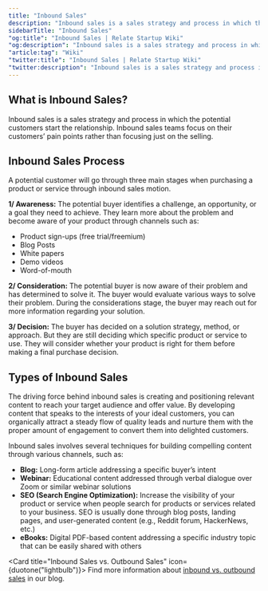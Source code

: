 ```yaml
---
title: "Inbound Sales"
description: "Inbound sales is a sales strategy and process in which the potential customers start the relationship. Inbound sales teams focus on their customers’ pain points rather than focusing just on the selling."
sidebarTitle: "Inbound Sales"
"og:title": "Inbound Sales | Relate Startup Wiki"
"og:description": "Inbound sales is a sales strategy and process in which the potential customers start the relationship. Inbound sales teams focus on their customers’ pain points rather than focusing just on the selling."
"article:tag": "Wiki"
"twitter:title": "Inbound Sales | Relate Startup Wiki"
"twitter:description": "Inbound sales is a sales strategy and process in which the potential customers start the relationship. Inbound sales teams focus on their customers’ pain points rather than focusing just on the selling."
---
```


## What is Inbound Sales?

Inbound sales is a sales strategy and process in which the potential customers start the relationship. Inbound sales teams focus on their customers’ pain points rather than focusing just on the selling.

## Inbound Sales Process

A potential customer will go through three main stages when purchasing a product or service through inbound sales motion.

**1/ Awareness:** The potential buyer identifies a challenge, an opportunity, or a goal they need to achieve. They learn more about the problem and become aware of your product through channels such as:

- Product sign-ups (free trial/freemium)
- Blog Posts
- White papers
- Demo videos
- Word-of-mouth

**2/ Consideration:** The potential buyer is now aware of their problem and has determined to solve it. The buyer would evaluate various ways to solve their problem. During the considerations stage, the buyer may reach out for more information regarding your solution.

**3/ Decision:** The buyer has decided on a solution strategy, method, or approach. But they are still deciding which specific product or service to use. They will consider whether your product is right for them before making a final purchase decision.

## Types of Inbound Sales
The driving force behind inbound sales is creating and positioning relevant content to reach your target audience and offer value. By developing content that speaks to the interests of your ideal customers, you can organically attract a steady flow of quality leads and nurture them with the proper amount of engagement to convert them into delighted customers. 

Inbound sales involves several techniques for building compelling content through various channels, such as:
- **Blog:** Long-form article addressing a specific buyer’s intent
- **Webinar:** Educational content addressed through verbal dialogue over Zoom or similar webinar solutions
- **SEO (Search Engine Optimization):** Increase the visibility of your product or service when people search for products or services related to your business. SEO is usually done through blog posts, landing pages, and user-generated content (e.g., Reddit forum, HackerNews, etc.)
- **eBooks:** Digital PDF-based content addressing a specific industry topic that can be easily shared with others

<Card title="Inbound Sales vs. Outbound Sales" icon={duotone("lightbulb")}>
  Find more information about [inbound vs. outbound sales](https://www.relate.so/blog/inbound-outbound-sales/) in our blog.
</Card>